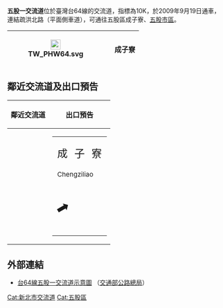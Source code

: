 {{Distinguish|五股交流道|五股二交流道}}
{{Infobox Taiwan Highway IC
| name = 五股一交流道
| name_en = Wugu First Interchange
| rd_type = EX
| rd_number = 64
| exit = 10
| exit_name = 五股一
| othername = 成子寮交流道
| location = [[臺灣|臺灣]][[新北市|新北市]][[五股區|五股區]][[成子寮|成子寮]]
| connect = 疏洪北路
| goto = 五股區成子寮
| class = 簡易鑽石型
| time = 2009年9月19日
}}
'''五股一交流道'''位於臺灣台64線的交流道，指標為10K，於2009年9月19日通車，連結疏洪北路（平面側車道），可通往五股區成子寮、[[五股坑|五股市區]]。
{|class="wikitable" style="text-align:center"
! [[File:TW_PHW64.svg|23px]]
| {{Taiwan Highway IC|10|五股一}}
| '''成子寮'''
|}

== 鄰近交流道及出口預告 ==
{|class="toccolours" border="1" cellpadding="4" style="margin:0 auto; border-collapse:collapse; text-align:center; white-space:nowrap"
! 鄰近交流道 !! 出口預告
|-
|
{{Start expwy box|台灣省道快速公路}}
{{S-expwy IC|[[觀音山交流道|觀音山交流道]]|往　[[八里交流道|八里交流道]]}}
{{S-line|{{Jct|country=TWN|PH|64}}|10K|#9B0D15}}
{{S-expwy IC|[[五股二交流道|五股二交流道]]|往　[[三重交流道_(台64線)|三重交流道]]}}
{{End}}
| style="text-align:right; font-size:15px" | {{Taiwan Highway IC|10|五股一}}
{|style="width:110px; background-color:#007F00; text-align:center; color:#FFF; font-weight:bold"
| style="line-height:24px; font-size:24px; word-spacing:9px" | <div style="margin-top:12px">成 子 寮</div><div style="font-size:15px">Chengziliao</div>
|-
| <div style="margin-bottom:6px; line-height:30px; font-size:36px; transform:rotate(15deg)">⬈</div>
|}
|}

== 外部連結 ==
* [https://www.thb.gov.tw/resource/upload/Expressway/130dd4fe-bcc3-4988-83f3-ced7d81fdaa7.jpg 台64線五股一交流道示意圖] {{Wayback|url=https://www.thb.gov.tw/resource/upload/Expressway/130dd4fe-bcc3-4988-83f3-ced7d81fdaa7.jpg |date=20220126160620 }}（[[交通部公路總局|交通部公路總局]]）

{{台64線}}
{{TW-road-stub}}

[[Cat:新北市交流道|Cat:新北市交流道]]
[[Cat:五股區|Cat:五股區]]